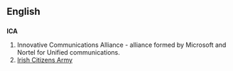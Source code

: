 ==English==
==={{initialism}}===
'''ICA'''

#Innovative Communications Alliance - alliance formed by Microsoft and Nortel for Unified communications.
#[[w:Irish Citizens Army|Irish Citizens Army]]